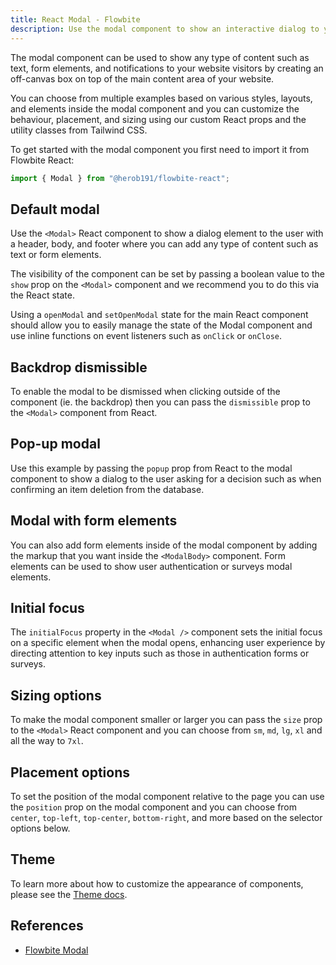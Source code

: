```yaml
---
title: React Modal - Flowbite
description: Use the modal component to show an interactive dialog to your website users that overlays the main content based on multiple sizes, layouts, and styles
---
```


The modal component can be used to show any type of content such as text, form elements, and notifications to your website visitors by creating an off-canvas box on top of the main content area of your website.

You can choose from multiple examples based on various styles, layouts, and elements inside the modal component and you can customize the behaviour, placement, and sizing using our custom React props and the utility classes from Tailwind CSS.

To get started with the modal component you first need to import it from Flowbite React:

```jsx
import { Modal } from "@herob191/flowbite-react";
```

## Default modal

Use the `<Modal>` React component to show a dialog element to the user with a header, body, and footer where you can add any type of content such as text or form elements.

The visibility of the component can be set by passing a boolean value to the `show` prop on the `<Modal>` component and we recommend you to do this via the React state.

Using a `openModal` and `setOpenModal` state for the main React component should allow you to easily manage the state of the Modal component and use inline functions on event listeners such as `onClick` or `onClose`.

<Example name="modal.root" />

## Backdrop dismissible

To enable the modal to be dismissed when clicking outside of the component (ie. the backdrop) then you can pass the `dismissible` prop to the `<Modal>` component from React.

<Example name="modal.dismissible" />

## Pop-up modal

Use this example by passing the `popup` prop from React to the modal component to show a dialog to the user asking for a decision such as when confirming an item deletion from the database.

<Example name="modal.popup" />

## Modal with form elements

You can also add form elements inside of the modal component by adding the markup that you want inside the `<ModalBody>` component. Form elements can be used to show user authentication or surveys modal elements.

<Example name="modal.withFormElements" />

## Initial focus

The `initialFocus` property in the `<Modal />` component sets the initial focus on a specific element when the modal opens, enhancing user experience by directing attention to key inputs such as those in authentication forms or surveys.

<Example name="modal.initialFocus" />

## Sizing options

To make the modal component smaller or larger you can pass the `size` prop to the `<Modal>` React component and you can choose from `sm`, `md`, `lg`, `xl` and all the way to `7xl`.

<Example name="modal.sizes" />

## Placement options

To set the position of the modal component relative to the page you can use the `position` prop on the modal component and you can choose from `center`, `top-left`, `top-center`, `bottom-right`, and more based on the selector options below.

<Example name="modal.position" />

## Theme

To learn more about how to customize the appearance of components, please see the [Theme docs](/docs/customize/theme).

<Theme name="modal" />

## References

- [Flowbite Modal](https://flowbite.com/docs/components/modal/)
